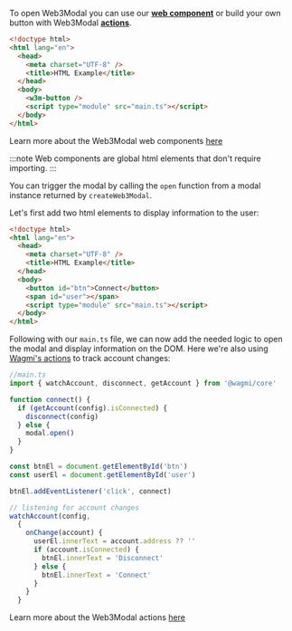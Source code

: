 
To open Web3Modal you can use our [**web component**](../../components.mdx) or build your own button with Web3Modal [**actions**](../../actions.mdx#open-and-close-the-modal).

<Tabs>
<TabItem value="components" label="Web Component">

```html
<!doctype html>
<html lang="en">
  <head>
    <meta charset="UTF-8" />
    <title>HTML Example</title>
  </head>
  <body>
    <w3m-button />
    <script type="module" src="main.ts"></script>
  </body>
</html>
```

Learn more about the Web3Modal web components [here](../../components.mdx)

:::note
Web components are global html elements that don't require importing.
:::

</TabItem>
<TabItem value="actions" label="Actions">

You can trigger the modal by calling the `open` function from a modal instance returned by `createWeb3Modal`.

Let's first add two html elements to display information to the user:

```html
<!doctype html>
<html lang="en">
  <head>
    <meta charset="UTF-8" />
    <title>HTML Example</title>
  </head>
  <body>
    <button id="btn">Connect</button>
    <span id="user"></span>
    <script type="module" src="main.ts"></script>
  </body>
</html>
```

Following with our `main.ts` file, we can now add the needed logic to open the modal and display information on the DOM. Here we're also using [Wagmi's actions](https://wagmi.sh/core/api/actions/watchAccount) to track account changes:

```ts
//main.ts
import { watchAccount, disconnect, getAccount } from '@wagmi/core'

function connect() {
  if (getAccount(config).isConnected) {
    disconnect(config)
  } else {
    modal.open()
  }
}

const btnEl = document.getElementById('btn')
const userEl = document.getElementById('user')

btnEl.addEventListener('click', connect)

// listening for account changes
watchAccount(config,
  {
    onChange(account) {
      userEl.innerText = account.address ?? ''
      if (account.isConnected) {
        btnEl.innerText = 'Disconnect'
      } else {
        btnEl.innerText = 'Connect'
      }
    }
  }
```

Learn more about the Web3Modal actions [here](../../actions.mdx)

</TabItem>
</Tabs>
